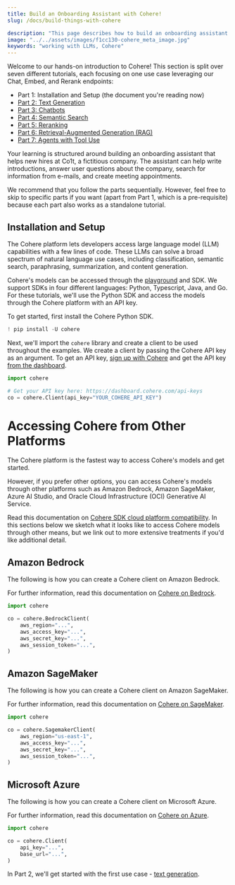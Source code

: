 ```yaml
---
title: Build an Onboarding Assistant with Cohere!
slug: /docs/build-things-with-cohere

description: "This page describes how to build an onboarding assistant with Cohere's large language models."
image: "../../assets/images/f1cc130-cohere_meta_image.jpg"  
keywords: "working with LLMs, Cohere"
---
```


Welcome to our hands-on introduction to Cohere! This section is split over seven different tutorials, each focusing on one use case leveraging our Chat, Embed, and Rerank endpoints:

- Part 1: Installation and Setup (the document you're reading now)
- [Part 2: Text Generation](/docs/text-generation-tutorial)
- [Part 3: Chatbots](/docs/building-a-chatbot-with-cohere)
- [Part 4: Semantic Search](/docs/semantic-search-with-cohere)
- [Part 5: Reranking](/docs/reranking-with-cohere)
- [Part 6: Retrieval-Augmented Generation (RAG)](/docs/rag-with-cohere)
- [Part 7: Agents with Tool Use](/docs/building-an-agent-with-cohere)

Your learning is structured around building an onboarding assistant that helps new hires at Co1t, a fictitious company. The assistant can help write introductions, answer user questions about the company, search for information from e-mails, and create meeting appointments.

We recommend that you follow the parts sequentially. However, feel free to skip to specific parts if you want (apart from Part 1, which is a pre-requisite) because each part also works as a standalone tutorial.

## Installation and Setup

The Cohere platform lets developers access large language model (LLM) capabilities with a few lines of code. These LLMs can solve a broad spectrum of natural language use cases, including classification, semantic search, paraphrasing, summarization, and content generation.

Cohere's models can be accessed through the [playground](https://dashboard.cohere.ai/playground/generate?model=xlarge&__hstc=14363112.d9126f508a1413c0edba5d36861c19ac.1701897884505.1722364657840.1722366723691.56&__hssc=14363112.1.1722366723691&__hsfp=3560715434) and SDK. We support SDKs in four different languages: Python, Typescript, Java, and Go. For these tutorials, we'll use the Python SDK and access the models through the Cohere platform with an API key.

To get started, first install the Cohere Python SDK.

```python PYTHON
! pip install -U cohere
```

Next, we'll import the `cohere` library and create a client to be used throughout the examples. We create a client by passing the Cohere API key as an argument. To get an API key, [sign up with Cohere](https://dashboard.cohere.com/welcome/register) and get the API key [from the dashboard](https://dashboard.cohere.com/api-keys).

```python PYTHON
import cohere

# Get your API key here: https://dashboard.cohere.com/api-keys
co = cohere.Client(api_key="YOUR_COHERE_API_KEY")
```

# Accessing Cohere from Other Platforms

The Cohere platform is the fastest way to access Cohere's models and get started.

However, if you prefer other options, you can access Cohere's models through other platforms such as Amazon Bedrock, Amazon SageMaker, Azure AI Studio, and Oracle Cloud Infrastructure (OCI) Generative AI Service.

Read this documentation on [Cohere SDK cloud platform compatibility](/docs/cohere-works-everywhere). In this sections below we sketch what it looks like to access Cohere models through other means, but we link out to more extensive treatments if you'd like additional detail.

## Amazon Bedrock

The following is how you can create a Cohere client on Amazon Bedrock.

For further information, read this documentation on [Cohere on Bedrock](/docs/cohere-on-aws#amazon-bedrock).

```python PYTHON
import cohere

co = cohere.BedrockClient(
    aws_region="...",
    aws_access_key="...",
    aws_secret_key="...",
    aws_session_token="...",
)
```

## Amazon SageMaker

The following is how you can create a Cohere client on Amazon SageMaker.

For further information, read this documentation on [Cohere on SageMaker](/docs/cohere-on-aws#amazon-sagemaker).

```python PYTHON
import cohere

co = cohere.SagemakerClient(
    aws_region="us-east-1",
    aws_access_key="...",
    aws_secret_key="...",
    aws_session_token="...",
)
```

## Microsoft Azure

The following is how you can create a Cohere client on Microsoft Azure.

For further information, read this documentation on [Cohere on Azure](/docs/cohere-on-microsoft-azure).

```python PYTHON
import cohere

co = cohere.Client(
    api_key="...",
    base_url="...",
)
```

In Part 2, we'll get started with the first use case - [text generation](/docs/text-generation-tutorial).
